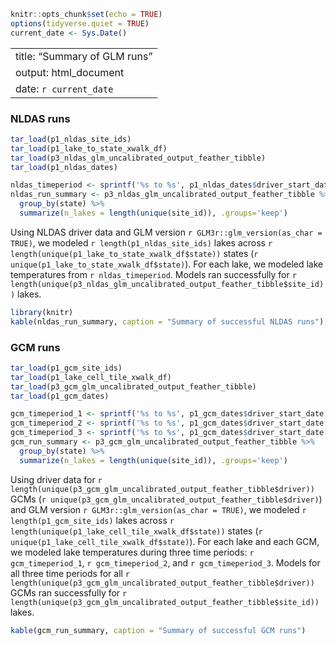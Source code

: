
```r
knitr::opts_chunk$set(echo = TRUE)
options(tidyverse.quiet = TRUE)
current_date <- Sys.Date()
```
---
title: "Summary of GLM runs"
output: html_document
date: `r current_date`
---

### NLDAS runs
``` r
tar_load(p1_nldas_site_ids)
tar_load(p1_lake_to_state_xwalk_df)
tar_load(p3_nldas_glm_uncalibrated_output_feather_tibble)
tar_load(p1_nldas_dates)

nldas_timeperiod <- sprintf('%s to %s', p1_nldas_dates$driver_start_date, p1_nldas_dates$driver_end_date)
nldas_run_summary <- p3_nldas_glm_uncalibrated_output_feather_tibble %>%
  group_by(state) %>%
  summarize(n_lakes = length(unique(site_id)), .groups='keep')
```

Using NLDAS driver data and GLM version `r GLM3r::glm_version(as_char = TRUE)`, we modeled `r length(p1_nldas_site_ids)` lakes across `r length(unique(p1_lake_to_state_xwalk_df$state))` states (`r unique(p1_lake_to_state_xwalk_df$state)`). For each lake, we modeled lake temperatures from `r nldas_timeperiod`. Models ran successfully for `r length(unique(p3_nldas_glm_uncalibrated_output_feather_tibble$site_id))` lakes.

``` r
library(knitr)
kable(nldas_run_summary, caption = "Summary of successful NLDAS runs")
```

### GCM runs

```r
tar_load(p1_gcm_site_ids)
tar_load(p1_lake_cell_tile_xwalk_df)
tar_load(p3_gcm_glm_uncalibrated_output_feather_tibble)
tar_load(p1_gcm_dates)

gcm_timeperiod_1 <- sprintf('%s to %s', p1_gcm_dates$driver_start_date[1], p1_gcm_dates$driver_end_date[1])
gcm_timeperiod_2 <- sprintf('%s to %s', p1_gcm_dates$driver_start_date[2], p1_gcm_dates$driver_end_date[2])
gcm_timeperiod_3 <- sprintf('%s to %s', p1_gcm_dates$driver_start_date[3], p1_gcm_dates$driver_end_date[3])
gcm_run_summary <- p3_gcm_glm_uncalibrated_output_feather_tibble %>%
  group_by(state) %>%
  summarize(n_lakes = length(unique(site_id)), .groups='keep')
```

Using driver data for `r length(unique(p3_gcm_glm_uncalibrated_output_feather_tibble$driver))` GCMs (`r unique(p3_gcm_glm_uncalibrated_output_feather_tibble$driver)`) and GLM version `r GLM3r::glm_version(as_char = TRUE)`, we modeled `r length(p1_gcm_site_ids)` lakes across `r length(unique(p1_lake_cell_tile_xwalk_df$state))` states (`r unique(p1_lake_cell_tile_xwalk_df$state)`). For each lake and each GCM, we modeled lake temperatures during three time periods: `r gcm_timeperiod_1`, `r gcm_timeperiod_2`, and `r gcm_timeperiod_3`. Models for all three time periods for all `r length(unique(p3_gcm_glm_uncalibrated_output_feather_tibble$driver))` GCMs ran successfully for `r length(unique(p3_gcm_glm_uncalibrated_output_feather_tibble$site_id))` lakes.

``` r
kable(gcm_run_summary, caption = "Summary of successful GCM runs")
```